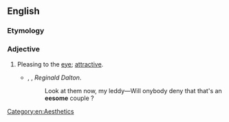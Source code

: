 ==English==

===Etymology===
{{suffix|en|ee|t1=eye|some}}

===Adjective===
{{en-adj}}

# {{lb|en|obsolete}} Pleasing to the [[eye]]; [[attractive]].
#* {{rfdate|en}}, {{w|John Gibson Lockhart}}, ''Reginald Dalton''.
#*:Look at them now, my leddy—Will onybody deny that that's an '''eesome''' couple ?

[[Category:en:Aesthetics]]